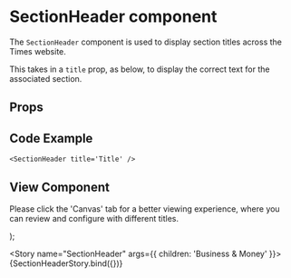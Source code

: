 
<Meta
  title="Newskit Components/Navigation/Section Header"
  component={SectionHeader}
/>

# SectionHeader component
The `SectionHeader` component is used to display section titles across the Times website.

This takes in a `title` prop, as below, to display the correct text for the associated section.

## Props
<Props of={SectionHeader} />

## Code Example
`<SectionHeader title='Title' />`

## View Component
Please click the 'Canvas' tab for a better viewing experience, where you can review and configure with different titles.

  <TCThemeProvider>
    <SectionHeader {...{ children }} />
  </TCThemeProvider>
);

<Story name="SectionHeader" args={{ children: 'Business & Money' }}>
  {SectionHeaderStory.bind({})}
</Story>
